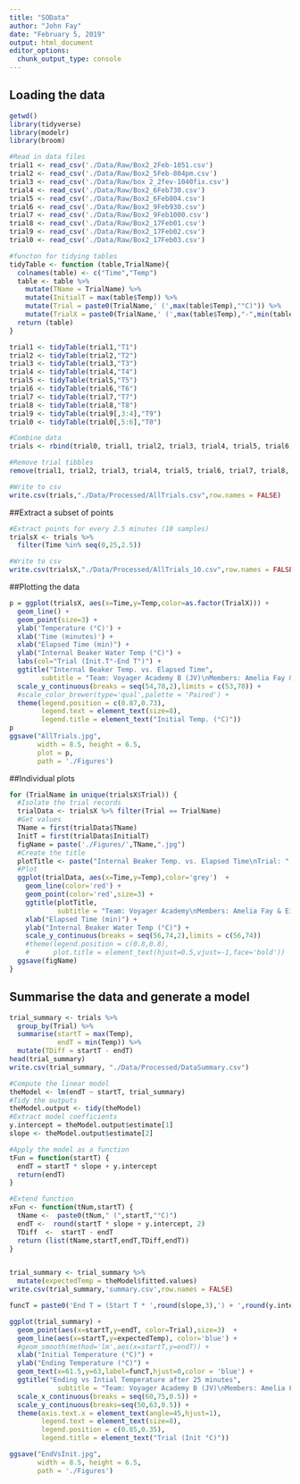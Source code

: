 ```yaml
---
title: "SOData"
author: "John Fay"
date: "February 5, 2019"
output: html_document
editor_options: 
  chunk_output_type: console
---
```

## Loading the data
```r
getwd()
library(tidyverse)
library(modelr)
library(broom)

#Read in data files
trial1 <- read_csv('./Data/Raw/Box2_2Feb-1051.csv')
trial2 <- read_csv('./Data/Raw/Box2_5Feb-804pm.csv')
trial3 <- read_csv('./Data/Raw/box 2_2fev-1040fix.csv')
trial4 <- read_csv('./Data/Raw/Box2_6Feb730.csv')
trial5 <- read_csv('./Data/Raw/Box2_6Feb804.csv')
trial6 <- read_csv('./Data/Raw/Box2_9Feb930.csv')
trial7 <- read_csv('./Data/Raw/Box2_9Feb1000.csv')
trial8 <- read_csv('./Data/Raw/Box2_17Feb01.csv')
trial9 <- read_csv('./Data/Raw/Box2_17Feb02.csv')
trial0 <- read_csv('./Data/Raw/Box2_17Feb03.csv')

#functon for tidying tables
tidyTable <- function (table,TrialName){
  colnames(table) <- c("Time","Temp")
  table <- table %>% 
    mutate(TName = TrialName) %>% 
    mutate(InitialT = max(table$Temp)) %>% 
    mutate(Trial = paste0(TrialName,' (',max(table$Temp),"°C)")) %>% 
    mutate(TrialX = paste0(TrialName,' (',max(table$Temp),"-",min(table$Temp),"°C)"))
  return (table)
}

trial1 <- tidyTable(trial1,"T1")
trial2 <- tidyTable(trial2,"T2")
trial3 <- tidyTable(trial3,"T3")
trial4 <- tidyTable(trial4,"T4")
trial5 <- tidyTable(trial5,"T5")
trial6 <- tidyTable(trial6,"T6")
trial7 <- tidyTable(trial7,"T7")
trial8 <- tidyTable(trial8,"T8")
trial9 <- tidyTable(trial9[,3:4],"T9")
trial0 <- tidyTable(trial0[,5:6],"T0")

#Combine data
trials <- rbind(trial0, trial1, trial2, trial3, trial4, trial5, trial6, trial7, trial8, trial9)

#Remove trial tibbles
remove(trial1, trial2, trial3, trial4, trial5, trial6, trial7, trial8, trial9, trial0)

#Write to csv
write.csv(trials,"./Data/Processed/AllTrials.csv",row.names = FALSE)

```

##Extract a subset of points
```r
#Extract points for every 2.5 minutes (10 samples)
trialsX <- trials %>% 
  filter(Time %in% seq(0,25,2.5))

#Write to csv
write.csv(trialsX,"./Data/Processed/AllTrials_10.csv",row.names = FALSE)
```

##Plotting the data
```r
p = ggplot(trialsX, aes(x=Time,y=Temp,color=as.factor(TrialX))) + 
  geom_line() + 
  geom_point(size=3) + 
  ylab('Temperature (°C)') +
  xlab('Time (minutes)') +
  xlab("Elapsed Time (min)") + 
  ylab("Internal Beaker Water Temp (°C)") + 
  labs(col="Trial (Init.T°-End T°)") + 
  ggtitle("Internal Beaker Temp. vs. Elapsed Time",
        subtitle = "Team: Voyager Academy B (JV)\nMembers: Amelia Fay & Eisley Jantz") +
  scale_y_continuous(breaks = seq(54,78,2),limits = c(53,78)) +
  #scale_color_brewer(type='qual',palette = 'Paired') +
  theme(legend.position = c(0.87,0.73),
        legend.text = element_text(size=8),
        legend.title = element_text("Initial Temp. (°C)"))
p
ggsave("AllTrials.jpg",
       width = 8.5, height = 6.5,
       plot = p,
       path = './Figures')
```

##Individual plots
```r
for (TrialName in unique(trialsX$Trial)) {
  #Isolate the trial records
  trialData <- trialsX %>% filter(Trial == TrialName)
  #Get values
  TName = first(trialData$TName)
  InitT = first(trialData$InitialT)
  figName = paste('./Figures/',TName,".jpg")
  #Create the title
  plotTitle <- paste("Internal Beaker Temp. vs. Elapsed Time\nTrial: ",TName, ", Initial Temp: ",InitT, '°C')
  #Plot
  ggplot(trialData, aes(x=Time,y=Temp),color='grey')  +
    geom_line(color='red') + 
    geom_point(color='red',size=3) +
    ggtitle(plotTitle,
            subtitle = "Team: Voyager Academy\nMembers: Amelia Fay & Eisley Jantz") +
    xlab("Elapsed Time (min)") + 
    ylab("Internal Beaker Water Temp (°C)") + 
    scale_y_continuous(breaks = seq(56,74,2),limits = c(56,74)) 
    #theme(legend.position = c(0.8,0.8),
    #      plot.title = element_text(hjust=0.5,vjust=-1,face='bold'))
  ggsave(figName)
} 
```

## Summarise the data and generate a model
```r
trial_summary <- trials %>% 
  group_by(Trial) %>% 
  summarise(startT = max(Temp),
            endT = min(Temp)) %>% 
  mutate(TDiff = startT - endT)
head(trial_summary)
write.csv(trial_summary, "./Data/Processed/DataSummary.csv")
```

```r
#Compute the linear model
theModel <- lm(endT ~ startT, trial_summary)
#Tidy the outputs
theModel.output <- tidy(theModel)
#Extract model coefficients
y.intercept = theModel.output$estimate[1]
slope <- theModel.output$estimate[2]

#Apply the model as a function
tFun = function(startT) {
  endT = startT * slope + y.intercept
  return(endT)
}

#Extend function
xFun <- function(tNum,startT) {
  tName <-  paste0(tNum," (",startT,"°C)")
  endT <-  round(startT * slope + y.intercept, 2)
  TDiff  <-  startT - endT
  return (list(tName,startT,endT,TDiff,endT))
}


trial_summary <- trial_summary %>% 
  mutate(expectedTemp = theModel$fitted.values) 
write.csv(trial_summary,'summary.csv',row.names = FALSE)


```

```r
funcT = paste0('End T = (Start T * ',round(slope,3),') + ',round(y.intercept,3))

ggplot(trial_summary) + 
  geom_point(aes(x=startT,y=endT, color=Trial),size=3)  + 
  geom_line(aes(x=startT,y=expectedTemp), color='blue') +
  #geom_smooth(method='lm',aes(x=startT,y=endT)) + 
  xlab("Initial Temperature (°C)") +
  ylab("Ending Temperature (°C)") +
  geom_text(x=61.5,y=63,label=funcT,hjust=0,color = 'blue') +
  ggtitle("Ending vs Intial Temperature after 25 minutes",
            subtitle = "Team: Voyager Academy B (JV)\nMembers: Amelia Fay & Eisley Jantz") + 
  scale_x_continuous(breaks = seq(60,75,0.5)) +
  scale_y_continuous(breaks=seq(50,63,0.5)) +
  theme(axis.text.x = element_text(angle=45,hjust=1),
        legend.text = element_text(size=8),
        legend.position = c(0.85,0.35),
        legend.title = element_text("Trial (Init °C)"))

ggsave("EndVsInit.jpg",
       width = 8.5, height = 6.5,
       path = './Figures')

```

